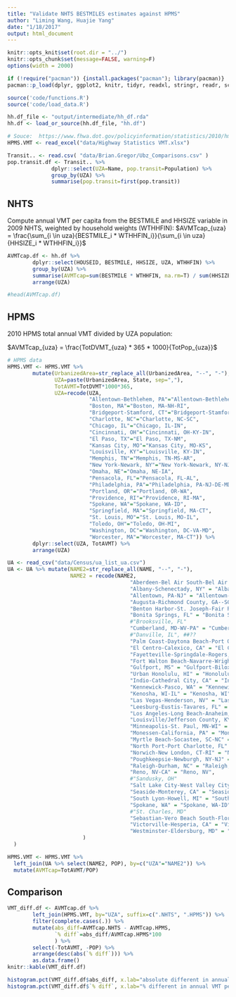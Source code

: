 ```yaml
---
title: "Validate NHTS BESTMILES estimates against HPMS"
author: "Liming Wang, Huajie Yang"
date: "1/18/2017"
output: html_document
---
```


```r
knitr::opts_knit$set(root.dir = "../")
knitr::opts_chunk$set(message=FALSE, warning=F)
options(width = 2000)

if (!require("pacman")) {install.packages("pacman"); library(pacman)}
pacman::p_load(dplyr, ggplot2, knitr, tidyr, readxl, stringr, readr, scales)
```

```r
source('code/functions.R')
source('code/load_data.R')

hh.df_file <- "output/intermediate/hh_df.rda"
hh.df <- load_or_source(hh.df_file, "hh.df")

# Souce:  https://www.fhwa.dot.gov/policyinformation/statistics/2010/hm71.cfm 
HPMS.VMT <- read_excel("data/Highway Statistics VMT.xlsx")

Transit.. <- read.csv( "data/Brian.Gregor/Ubz_Comparisons.csv" )
pop.transit.df <- Transit.. %>%
              dplyr::select(UZA=Name, pop.transit=Population) %>%
              group_by(UZA) %>%
              summarise(pop.transit=first(pop.transit))

```

## NHTS

Compute annual VMT per capita from the BESTMILE and HHSIZE variable in 2009 NHTS, weighted by household weights (WTHHFIN):
$AVMTcap_{uza} = \frac{\sum_{i \in uza}{BESTMILE_i * WTHHFIN_i}}{\sum_{i \in uza}{HHSIZE_i * WTHHFIN_i}}$

```r
AVMTcap.df <- hh.df %>%
        dplyr::select(HOUSEID, BESTMILE, HHSIZE, UZA, WTHHFIN) %>%
        group_by(UZA) %>%
        summarise(AVMTcap=sum(BESTMILE * WTHHFIN, na.rm=T) / sum(HHSIZE * WTHHFIN, na.rm=T)) %>%
        arrange(UZA)

#head(AVMTcap.df)
```


## HPMS

2010 HPMS total annual VMT divided by UZA population:

$AVMTcap_{uza} = \frac{TotDVMT_{uza} * 365 * 1000}{TotPop_{uza}}$

```r
# HPMS data 
HPMS.VMT <- HPMS.VMT %>%
        mutate(UrbanizedArea=str_replace_all(UrbanizedArea, "--", "-"),
               UZA=paste(UrbanizedArea, State, sep=","),
               TotAVMT=TotDVMT*1000*365,
               UZA=recode(UZA, 
                          "Allentown-Bethlehem, PA"="Allentown-Bethlehem, PA-NJ",
                          "Boston, MA"="Boston, MA-NH-RI",
                          "Bridgeport-Stamford, CT"="Bridgeport-Stamford, CT-NY",
                          "Charlotte, NC"="Charlotte, NC-SC",
                          "Chicago, IL"="Chicago, IL-IN",
                          "Cincinnati, OH"="Cincinnati, OH-KY-IN",
                          "El Paso, TX"="El Paso, TX-NM",
                          "Kansas City, MO"="Kansas City, MO-KS",
                          "Louisville, KY"="Louisville, KY-IN", 
                          "Memphis, TN"="Memphis, TN-MS-AR",
                          "New York-Newark, NY"="New York-Newark, NY-NJ-CT",
                          "Omaha, NE"="Omaha, NE-IA",
                          "Pensacola, FL"="Pensacola, FL-AL", 
                          "Philadelphia, PA"="Philadelphia, PA-NJ-DE-MD",
                          "Portland, OR"="Portland, OR-WA",
                          "Providence, RI"="Providence, RI-MA",
                          "Spokane, WA"="Spokane, WA-ID",
                          "Springfield, MA"="Springfield, MA-CT",
                          "St. Louis, MO"="St. Louis, MO-IL",
                          "Toledo, OH"="Toledo, OH-MI", 
                          "Washington, DC"="Washington, DC-VA-MD", 
                          "Worcester, MA"="Worcester, MA-CT")) %>%
        dplyr::select(UZA, TotAVMT) %>%
        arrange(UZA)

UA <- read_csv("data/Census/ua_list_ua.csv")
UA <- UA %>% mutate(NAME2=str_replace_all(NAME, "--", "-"),
                    NAME2 = recode(NAME2,
                                       "Aberdeen-Bel Air South-Bel Air North, MD"="Aberdeen-Havre de Grace-Bel Air, MD",
                                       "Albany-Schenectady, NY" = "Albany, NY",
                                       "Allentown, PA-NJ" = "Allentown-Bethlehem, PA-NJ",
                                       "Augusta-Richmond County, GA--SC"  = "Augusta-Richmond County, GA-SC",
                                       "Benton Harbor-St. Joseph-Fair Plain, MI" = "Benton Harbor-St. Joseph, MI", 
                                       "Bonita Springs, FL" = "Bonita Springs-Naples, FL",
                                       #"Brooksville, FL"
                                       "Cumberland, MD-WV-PA" = "Cumberland, MD--WV",
                                       #"Danville, IL", ##??
                                       "Palm Coast-Daytona Beach-Port Orange, FL" = "Daytona Beach-Port Orange, FL",
                                       "El Centro-Calexico, CA" = "El Centro, CA",
                                       "Fayetteville-Springdale-Rogers, AR-MO" = "Fayetteville-Springdale, AR",
                                       "Fort Walton Beach-Navarre-Wright, FL" = "Fort Walton Beach, FL",
                                       "Gulfport, MS" = "Gulfport-Biloxi, MS",
                                       "Urban Honolulu, HI" = "Honolulu, HI",
                                       "Indio-Cathedral City, CA" = "Indio-Cathedral City-Palm Springs, CA",
                                       "Kennewick-Pasco, WA" = "Kennewick-Richland, WA",
                                       "Kenosha, WI-IL" = "Kenosha, WI",
                                       "Las Vegas-Henderson, NV" = "Las Vegas, NV",
                                       "Leesburg-Eustis-Tavares, FL" = "Leesburg-Eustis, FL",
                                       "Los Angeles-Long Beach-Anaheim, CA" = "Los Angeles-Long Beach-Santa Ana, CA",
                                       "Louisville/Jefferson County, KY-IN" = "Louisville, KY-IN",
                                       "Minneapolis-St. Paul, MN-WI" = "Minneapolis-St. Paul, MN",
                                       "Monessen-California, PA" = "Monessen, PA",
                                       "Myrtle Beach-Socastee, SC-NC" = "Myrtle Beach, SC",
                                       "North Port-Port Charlotte, FL" = "North Port-Punta Gorda, FL",
                                       "Norwich-New London, CT-RI" = "Norwich-New London, CT",
                                       "Poughkeepsie-Newburgh, NY-NJ" = "Poughkeepsie-Newburgh, NY",
                                       "Raleigh-Durham, NC" = "Raleigh, NC",
                                       "Reno, NV-CA" = "Reno, NV",
                                       #"Sandusky, OH"
                                       "Salt Lake City-West Valley City, UT" = "Salt Lake City, UT",
                                       "Seaside-Monterey, CA" = "Seaside-Monterey-Marina, CA",
                                       "South Lyon-Howell, MI" = "South Lyon-Howell-Brighton, MI",
                                       "Spokane, WA" = "Spokane, WA-ID",
                                       #"St. Charles, MD"
                                       "Sebastian-Vero Beach South-Florida Ridge, FL" = "Vero Beach-Sebastian, FL",
                                       "Victorville-Hesperia, CA" = "Victorville-Hesperia-Apple Valley, CA",
                                       "Westminster-Eldersburg, MD" = "Westminster, MD"
                        )
  )

HPMS.VMT <- HPMS.VMT %>% 
  left_join(UA %>% select(NAME2, POP), by=c("UZA"="NAME2")) %>% 
  mutate(AVMTcap=TotAVMT/POP)
```


## Comparison 
```r
VMT_diff.df <- AVMTcap.df %>%
        left_join(HPMS.VMT, by="UZA", suffix=c(".NHTS", ".HPMS")) %>%
        filter(complete.cases(.)) %>%
        mutate(abs_diff=AVMTcap.NHTS - AVMTcap.HPMS,
               `% diff`=abs_diff/AVMTcap.HPMS*100
               ) %>%
        select(-TotAVMT, -POP) %>% 
        arrange(desc(abs(`% diff`))) %>%
        as.data.frame()
knitr::kable(VMT_diff.df)
```

```r
histogram.pct(VMT_diff.df$abs_diff, x.lab="absolute different in annual VMT per capita")
histogram.pct(VMT_diff.df$`% diff`, x.lab="% different in annual VMT per capita")

```


